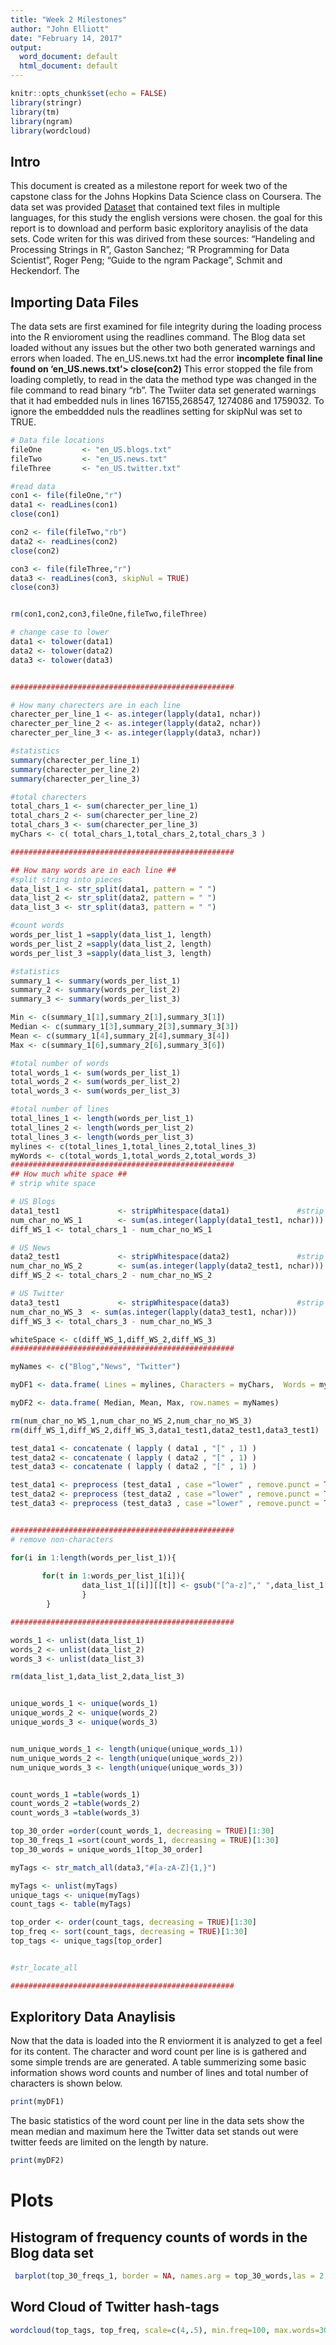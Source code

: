 ---
title: "Week 2 Milestones"
author: "John Elliott"
date: "February 14, 2017"
output:
  word_document: default
  html_document: default
---

```{r setup, include=FALSE}
knitr::opts_chunk$set(echo = FALSE)
library(stringr)
library(tm)
library(ngram)
library(wordcloud)

```

## Intro

This document is created as a milestone report for week two of the capstone class for the Johns Hopkins Data Science class on Coursera. The data set was provided [Dataset](https://d396qusza40orc.cloudfront.net/dsscapstone/dataset/Coursera-SwiftKey.zip) that contained text files in multiple languages, for this study the english versions were chosen. the goal for this report is to download and perform basic exploritory anaylisis of the data sets. Code writen for this was dirived from these sources: "Handeling and Processing Strings in R", Gaston Sanchez; "R Programming for Data Scientist", Roger Peng; "Guide to the ngram Package", Schmit and Heckendorf. The 

##  Importing Data Files

The data sets are first examined for file integrity during the loading process into the R envioroment using  the readlines command. The Blog data set loaded without any issues but the other two both generated warnings and errors when loaded. The en_US.news.txt had the error **incomplete final line found on 'en_US.news.txt'> close(con2)** This error stopped the file from loading completly, to read in the data the method type was changed in the file command to read binary "rb". The Twiiter data set generated warnings that it had embedded nuls in lines 167155,268547, 1274086  and 1759032. To ignore the embeddded nuls the readlines setting for skipNul was set to TRUE.


```{r Load_Data, echo=FALSE}

# Data file locations
fileOne         <- "en_US.blogs.txt"
fileTwo         <- "en_US.news.txt"
fileThree       <- "en_US.twitter.txt"

#read data 
con1 <- file(fileOne,"r")
data1 <- readLines(con1)
close(con1)

con2 <- file(fileTwo,"rb")
data2 <- readLines(con2)
close(con2)

con3 <- file(fileThree,"r")
data3 <- readLines(con3, skipNul = TRUE)
close(con3)


rm(con1,con2,con3,fileOne,fileTwo,fileThree)

```

```{r preProcessing, echo=FALSE}
# change case to lower
data1 <- tolower(data1)
data2 <- tolower(data2)
data3 <- tolower(data3)



```



```{r getBasicInfo, echo=FALSE}
##################################################

# How many charecters are in each line
charecter_per_line_1 <- as.integer(lapply(data1, nchar))
charecter_per_line_2 <- as.integer(lapply(data2, nchar))
charecter_per_line_3 <- as.integer(lapply(data3, nchar))

#statistics
summary(charecter_per_line_1)
summary(charecter_per_line_2)
summary(charecter_per_line_3)

#total charecters
total_chars_1 <- sum(charecter_per_line_1)
total_chars_2 <- sum(charecter_per_line_2)
total_chars_3 <- sum(charecter_per_line_3)
myChars <- c( total_chars_1,total_chars_2,total_chars_3 )

##################################################

## How many words are in each line ##
#split string into pieces
data_list_1 <- str_split(data1, pattern = " ")
data_list_2 <- str_split(data2, pattern = " ")
data_list_3 <- str_split(data3, pattern = " ")

#count words
words_per_list_1 =sapply(data_list_1, length)
words_per_list_2 =sapply(data_list_2, length)
words_per_list_3 =sapply(data_list_3, length)

#statistics
summary_1 <- summary(words_per_list_1)
summary_2 <- summary(words_per_list_2)
summary_3 <- summary(words_per_list_3)

Min <- c(summary_1[1],summary_2[1],summary_3[1])
Median <- c(summary_1[3],summary_2[3],summary_3[3])
Mean <- c(summary_1[4],summary_2[4],summary_3[4])
Max <- c(summary_1[6],summary_2[6],summary_3[6])

#total number of words
total_words_1 <- sum(words_per_list_1)
total_words_2 <- sum(words_per_list_2)
total_words_3 <- sum(words_per_list_3)

#total number of lines
total_lines_1 <- length(words_per_list_1)
total_lines_2 <- length(words_per_list_2)
total_lines_3 <- length(words_per_list_3)
mylines <- c(total_lines_1,total_lines_2,total_lines_3)
myWords <- c(total_words_1,total_words_2,total_words_3)
##################################################
## How much white space ##
# strip white space

# US Blogs 
data1_test1             <- stripWhitespace(data1)               #strip white space
num_char_no_WS_1        <- sum(as.integer(lapply(data1_test1, nchar)))
diff_WS_1 <- total_chars_1 - num_char_no_WS_1

# US News 
data2_test1             <- stripWhitespace(data2)               #strip white space
num_char_no_WS_2        <- sum(as.integer(lapply(data2_test1, nchar)))
diff_WS_2 <- total_chars_2 - num_char_no_WS_2

# US Twitter 
data3_test1             <- stripWhitespace(data3)               #strip white space
num_char_no_WS_3  <- sum(as.integer(lapply(data3_test1, nchar)))
diff_WS_3 <- total_chars_3 - num_char_no_WS_3

whiteSpace <- c(diff_WS_1,diff_WS_2,diff_WS_3)
##################################################

myNames <- c("Blog","News", "Twitter")

myDF1 <- data.frame( Lines = mylines, Characters = myChars,  Words = myWords, White_Space = whiteSpace, row.names = myNames)

myDF2 <- data.frame( Median, Mean, Max, row.names = myNames)

rm(num_char_no_WS_1,num_char_no_WS_2,num_char_no_WS_3)
rm(diff_WS_1,diff_WS_2,diff_WS_3,data1_test1,data2_test1,data3_test1)

```


```{r ngramPackage, echo=FALSE}



test_data1 <- concatenate ( lapply ( data1 , "[" , 1) )
test_data2 <- concatenate ( lapply ( data2 , "[" , 1) )
test_data3 <- concatenate ( lapply ( data2 , "[" , 1) )

test_data1 <- preprocess (test_data1 , case ="lower" , remove.punct = TRUE )
test_data2 <- preprocess (test_data2 , case ="lower" , remove.punct = TRUE )
test_data3 <- preprocess (test_data3 , case ="lower" , remove.punct = TRUE )


##################################################
# remove non-characters

for(i in 1:length(words_per_list_1)){
        
       for(t in 1:words_per_list_1[i]){
                data_list_1[[i]][[t]] <- gsub("[^a-z]"," ",data_list_1[[i]][[t]] )
                }
        }

##################################################
```



```{r getAdvancedInfo, echo=FALSE}

words_1 <- unlist(data_list_1)
words_2 <- unlist(data_list_2)
words_3 <- unlist(data_list_3)

rm(data_list_1,data_list_2,data_list_3)


unique_words_1 <- unique(words_1)
unique_words_2 <- unique(words_2)
unique_words_3 <- unique(words_3)


num_unique_words_1 <- length(unique(unique_words_1))
num_unique_words_2 <- length(unique(unique_words_2))
num_unique_words_3 <- length(unique(unique_words_3))


count_words_1 =table(words_1)
count_words_2 =table(words_2)
count_words_3 =table(words_3)

top_30_order =order(count_words_1, decreasing = TRUE)[1:30]
top_30_freqs_1 =sort(count_words_1, decreasing = TRUE)[1:30]
top_30_words = unique_words_1[top_30_order]

myTags <- str_match_all(data3,"#[a-zA-Z]{1,}")

myTags <- unlist(myTags)
unique_tags <- unique(myTags)
count_tags <- table(myTags)

top_order <- order(count_tags, decreasing = TRUE)[1:30]
top_freq <- sort(count_tags, decreasing = TRUE)[1:30]
top_tags <- unique_tags[top_order]


#str_locate_all

##################################################
```
## Exploritory Data Anaylisis

Now that the data is loaded into the R enviorment it is analyzed to get a feel for its content.
The character and word count per line is is gathered and some simple trends are are generated.
A table summerizing some basic information shows word counts and number of lines and total number of characters is shown below.
```{r basicTable, echo=FALSE}
print(myDF1)

```

The basic statistics of the word count per line in the data sets show the mean median and maximum here the Twitter data set stands out were twitter feeds are limited on the length by nature.
```{r statTable, echo=FALSE}

print(myDF2)
```


# Plots
## Histogram of frequency counts of words in the Blog data set

```{r makeHistoGram}
 barplot(top_30_freqs_1, border = NA, names.arg = top_30_words,las = 2, main = "Blog Data")

```

## Word Cloud of Twitter hash-tags
```{r wordCloud, warning=FALSE}
wordcloud(top_tags, top_freq, scale=c(4,.5), min.freq=100, max.words=30, random.order=FALSE, rot.per=.5)
```




